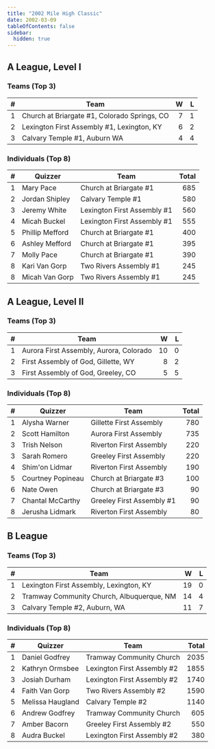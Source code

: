 ```yaml
---
title: "2002 Mile High Classic"
date: 2002-03-09
tableOfContents: false
sidebar:
  hidden: true
---
```


## A League, Level I

### Teams (Top 3)

|    # | Team                                         |    W |    L |
| ---: | -------------------------------------------- | ---: | ---: |
|    1 | Church at Briargate #1, Colorado Springs, CO |    7 |    1 |
|    2 | Lexington First Assembly #1, Lexington, KY   |    6 |    2 |
|    3 | Calvary Temple #1, Auburn WA                 |    4 |    4 |

### Individuals (Top 8)

|    # | Quizzer         | Team                        | Total |
| ---: | --------------- | --------------------------- | ----: |
|    1 | Mary Pace       | Church at Briargate #1      |   685 |
|    2 | Jordan Shipley  | Calvary Temple #1           |   580 |
|    3 | Jeremy White    | Lexington First Assembly #1 |   560 |
|    4 | Micah Buckel    | Lexington First Assembly #1 |   555 |
|    5 | Phillip Mefford | Church at Briargate #1      |   400 |
|    6 | Ashley Mefford  | Church at Briargate #1      |   395 |
|    7 | Molly Pace      | Church at Briargate #1      |   390 |
|    8 | Kari Van Gorp   | Two Rivers Assembly #1      |   245 |
|    8 | Micah Van Gorp  | Two Rivers Assembly #1      |   245 |

## A League, Level II

### Teams (Top 3)

|    # | Team                                    |    W |    L |
| ---: | --------------------------------------- | ---: | ---: |
|    1 | Aurora First Assembly, Aurora, Colorado |   10 |    0 |
|    2 | First Assembly of God, Gillette, WY     |    8 |    2 |
|    3 | First Assembly of God, Greeley, CO      |    5 |    5 |

### Individuals (Top 8)

|    # | Quizzer           | Team                      | Total |
| ---: | ----------------- | ------------------------- | ----: |
|    1 | Alysha Warner     | Gillette First Assembly   |   780 |
|    2 | Scott Hamilton    | Aurora First Assembly     |   735 |
|    3 | Trish Nelson      | Riverton First Assembly   |   220 |
|    3 | Sarah Romero      | Greeley First Assembly    |   220 |
|    4 | Shim'on Lidmar    | Riverton First Assembly   |   190 |
|    5 | Courtney Popineau | Church at Briargate #3    |   100 |
|    6 | Nate Owen         | Church at Briargate #3    |    90 |
|    7 | Chantal McCarthy  | Greeley First Assembly #1 |    90 |
|    8 | Jerusha Lidmark   | Riverton First Assembly   |    80 |

## B League

### Teams (Top 3)

|    # | Team                                      |    W |    L |
| ---: | ----------------------------------------- | ---: | ---: |
|    1 | Lexington First Assembly, Lexington, KY   |   19 |    0 |
|    2 | Tramway Community Church, Albuquerque, NM |   14 |    4 |
|    3 | Calvary Temple #2, Auburn, WA             |   11 |    7 |

### Individuals (Top 8)

|    # | Quizzer          | Team                        | Total |
| ---: | ---------------- | --------------------------- | ----: |
|    1 | Daniel Godfrey   | Tramway Community Church    |  2035 |
|    2 | Kathryn Ormsbee  | Lexington First Assembly #2 |  1855 |
|    3 | Josiah Durham    | Lexington First Assembly #2 |  1740 |
|    4 | Faith Van Gorp   | Two Rivers Assembly #2      |  1590 |
|    5 | Melissa Haugland | Calvary Temple #2           |  1140 |
|    6 | Andrew Godfrey   | Tramway Community Church    |   605 |
|    7 | Amber Bacorn     | Greeley First Assembly #2   |   550 |
|    8 | Audra Buckel     | Lexington First Assembly #2 |   380 |
